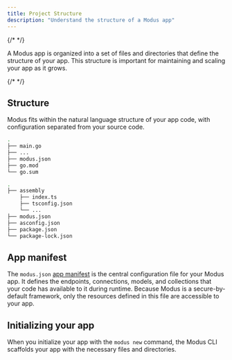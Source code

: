 ```yaml
---
title: Project Structure
description: "Understand the structure of a Modus app"
---
```


{/* <!-- vale Google.Passive = NO --> */}

A Modus app is organized into a set of files and directories that define the structure of your app.
This structure is important for maintaining and scaling your app as it grows.

{/* <!-- vale Google.Passive = YES --> */}

## Structure

Modus fits within the natural language structure of your app code, with configuration separated from
your source code.

<CodeGroup>

```bash Go
.
├── main.go
├── ...
├── modus.json
├── go.mod
└── go.sum
```

```bash AssemblyScript
.
├── assembly
    ├── index.ts
    ├── tsconfig.json
    └── ...
├── modus.json
├── asconfig.json
├── package.json
└── package-lock.json
```

</CodeGroup>

## App manifest

The `modus.json` [app manifest](/modus/app-manifest) is the central configuration file for your
Modus app. It defines the endpoints, connections, models, and collections that your code has
available to it during runtime. Because Modus is a secure-by-default framework, only the resources
defined in this file are accessible to your app.

## Initializing your app

When you initialize your app with the `modus new` command, the Modus CLI scaffolds your app with the
necessary files and directories.
